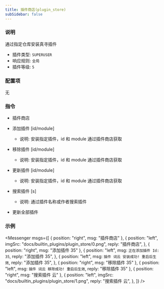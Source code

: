 ```yaml
---
title: 插件商店(plugin_store)
subSidebar: false
---
```



### 说明

通过指定仓库安装真寻插件

- 插件类型: `SUPERUSER`
- 响应规则: `全局`
- 插件等级: `5`

### 配置项

无

### 指令

- 插件商店

- 添加插件 [id/module]

  - 说明: 安装指定插件，id 和 module 通过插件商店获取

- 移除插件 [id/module]

  - 说明: 安装指定插件，id 和 module 通过插件商店获取

- 更新插件 [id/module]

  - 说明: 安装指定插件，id 和 module 通过插件商店获取

- 搜索插件 [s]

  - 说明: 通过插件名称或作者搜索插件

- 更新全部插件

### 示例

<Messenger
  msgs={[
    { position: "right", msg: "插件商店" },
    {
      position: "left",
      imgSrc: "docs/builtin_plugins/plugin_store/0.png",
      reply: "插件商店",
    },
    { position: "right", msg: "添加插件 35" },
    {
      position: "left",
      msg: `正在添加插件 Id: 35`,
      reply: "添加插件 35",
    },
    {
      position: "left",
      msg: `插件 词云 安装成功! 重启后生效`,
      reply: "添加插件 35",
    },
    { position: "right", msg: "移除插件 35" },
    {
      position: "left",
      msg: `插件 词云 移除成功! 重启后生效`,
      reply: "移除插件 35"
    },
    { position: "right", msg: "搜索插件 云" },
    {
      position: "left",
      imgSrc: "docs/builtin_plugins/plugin_store/1.png",
      reply: "搜索插件 云",
    },
  ]}
/>
